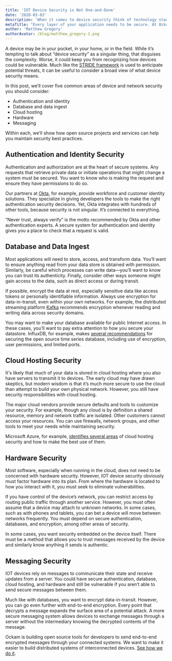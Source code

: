 ```yaml
---
title: 'IOT Device Security is Not One-and-Done'
date: '2020-03-03'
description: 'When it comes to device security think of technology stacks, not platforms.'
metaTitle: "Every layer of your application needs to be secure. At Ockam we suggest that developers think in stacks. Here's how..."
author: 'Matthew Gregory'
authorAvatar: /blog/matthew_gregory-1.png
---
```


A device may be in your pocket, in your home, or in the field. While it’s tempting to talk about “device security” as a singular thing, that disguises the complexity. Worse, it could keep you from recognizing how devices could be vulnerable. Much like the [STRIDE framework](https://www.ockam.io/blog/introduction_to_STRIDE_security_model/) is used to anticipate potential threats, it can be useful to consider a broad view of what device security means.

In this post, we’ll cover five common areas of device and network security you should consider:

- Authentication and identity
- Database and data ingest
- Cloud hosting
- Hardware
- Messaging

Within each, we’ll show how open source projects and services can help you maintain security best practices.

## Authentication and Identity Security

Authentication and authorization are at the heart of secure systems. Any requests that retrieve private data or initiate operations that might change a system must be secured. You want to know who is making the request and ensure they have permissions to do so.

Our partners at [Okta](https://www.okta.com/), for example, provide workforce and customer identity solutions. They specialize in giving developers the tools to make the right authentication security decisions. Yet, Okta integrates with hundreds of other tools, because security is not singular. It’s connected to everything.

“Never trust, always verify” is the motto recommended by Okta and other authentication experts. A secure system for authentication and identity gives you a place to check that a request is valid.

## Database and Data Ingest

Most applications will need to store, access, and transform data. You’ll want to ensure anything read from your data store is obtained with permission. Similarly, be careful which processes can write data—you’ll want to know you can trust its authenticity. Finally, consider other ways someone might gain access to the data, such as direct access or during transit.

If possible, encrypt the data at rest, especially sensitive data like access tokens or personally identifiable information. Always use encryption for data-in-transit, even within your own networks. For example, the distributed streaming platform [Kafka](https://kafka.apache.org/) recommends encryption whenever reading and writing data across security domains.

You may want to make your database available for public Internet access. In these cases, you’ll want to pay extra attention to how you secure your datastore. InfluxDB, for example, makes [several recommendations](https://docs.influxdata.com/influxdb/v1.7/administration/security/) for securing the open source time series database, including use of encryption, user permissions, and limited ports.

## Cloud Hosting Security

It's likely that much of your data is stored in cloud hosting where you also have servers to transmit it to devices. The early cloud may have drawn skeptics, but modern wisdom is that it’s much more secure to use the cloud than attempt to build your own physical network. However, you still have security responsibilities with cloud hosting.

The major cloud vendors provide secure defaults and tools to customize your security. For example, though any cloud is by definition a shared resource, memory and network traffic are isolated. Other customers cannot access your resources. You can use firewalls, network groups, and other tools to meet your needs while maintaining security.

Microsoft Azure, for example, [identifies several areas](https://docs.microsoft.com/en-us/azure/security/fundamentals/overview) of cloud hosting security and how to make the best use of them.

## Hardware Security

Most software, especially when running in the cloud, does not need to be concerned with hardware security. However, IOT device security obviously must factor hardware into its plan. From where the hardware is located to how you interact with it, you must seek to eliminate vulnerabilities.

If you have control of the device’s network, you can restrict access by routing public traffic through another service. However, you must often assume that a device may attach to unknown networks. In some cases, such as with phones and tablets, you can bet a device will move between networks frequently. You must depend on secure authentication, databases, and encryption, among other areas of security.

In some cases, you want security embedded on the device itself. There must be a method that allows you to trust messages received by the device and similarly know anything it sends is authentic.

## Messaging Security

IOT devices rely on messages to communicate their state and receive updates from a server. You could have secure authentication, database, cloud hosting, and hardware and still be vulnerable if you aren’t able to send secure messages between them.

Much like with databases, you want to encrypt data-in-transit. However, you can go even further with end-to-end encryption. Every point that decrypts a message expands the surface area of a potential attack. A more secure messaging system allows devices to exchange messages through a server without the intermediary knowing the decrypted contents of the message.

Ockam is building open source tools for developers to send end-to-end encrypted messages through your connected systems. We want to make it easier to build distributed systems of interconnected devices. [See how we do it](https://www.ockam.io/).
